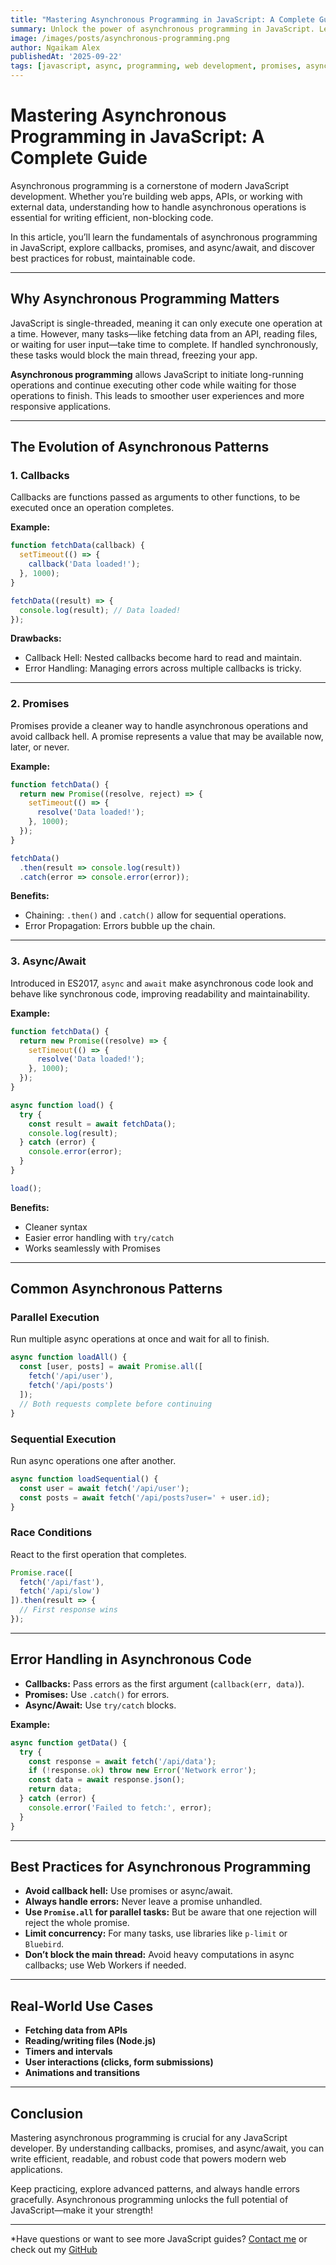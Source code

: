 ```yaml
---
title: "Mastering Asynchronous Programming in JavaScript: A Complete Guide"
summary: Unlock the power of asynchronous programming in JavaScript. Learn about callbacks, promises, async/await, and best practices to write efficient, non-blocking code for modern web applications.
image: /images/posts/asynchronous-programming.png
author: Ngaikam Alex
publishedAt: '2025-09-22'
tags: [javascript, async, programming, web development, promises, async-await, developer]
---
```


# Mastering Asynchronous Programming in JavaScript: A Complete Guide

Asynchronous programming is a cornerstone of modern JavaScript development. Whether you’re building web apps, APIs, or working with external data, understanding how to handle asynchronous operations is essential for writing efficient, non-blocking code.

In this article, you’ll learn the fundamentals of asynchronous programming in JavaScript, explore callbacks, promises, and async/await, and discover best practices for robust, maintainable code.

---

## Why Asynchronous Programming Matters

JavaScript is single-threaded, meaning it can only execute one operation at a time. However, many tasks—like fetching data from an API, reading files, or waiting for user input—take time to complete. If handled synchronously, these tasks would block the main thread, freezing your app.

**Asynchronous programming** allows JavaScript to initiate long-running operations and continue executing other code while waiting for those operations to finish. This leads to smoother user experiences and more responsive applications.

---

## The Evolution of Asynchronous Patterns

### 1. Callbacks

Callbacks are functions passed as arguments to other functions, to be executed once an operation completes.

**Example:**
```js
function fetchData(callback) {
  setTimeout(() => {
    callback('Data loaded!');
  }, 1000);
}

fetchData((result) => {
  console.log(result); // Data loaded!
});
```

**Drawbacks:**  
- Callback Hell: Nested callbacks become hard to read and maintain.
- Error Handling: Managing errors across multiple callbacks is tricky.

---

### 2. Promises

Promises provide a cleaner way to handle asynchronous operations and avoid callback hell. A promise represents a value that may be available now, later, or never.

**Example:**
```js
function fetchData() {
  return new Promise((resolve, reject) => {
    setTimeout(() => {
      resolve('Data loaded!');
    }, 1000);
  });
}

fetchData()
  .then(result => console.log(result))
  .catch(error => console.error(error));
```

**Benefits:**  
- Chaining: `.then()` and `.catch()` allow for sequential operations.
- Error Propagation: Errors bubble up the chain.

---

### 3. Async/Await

Introduced in ES2017, `async` and `await` make asynchronous code look and behave like synchronous code, improving readability and maintainability.

**Example:**
```js
function fetchData() {
  return new Promise((resolve) => {
    setTimeout(() => {
      resolve('Data loaded!');
    }, 1000);
  });
}

async function load() {
  try {
    const result = await fetchData();
    console.log(result);
  } catch (error) {
    console.error(error);
  }
}

load();
```

**Benefits:**  
- Cleaner syntax
- Easier error handling with `try/catch`
- Works seamlessly with Promises

---

## Common Asynchronous Patterns

### Parallel Execution

Run multiple async operations at once and wait for all to finish.

```js
async function loadAll() {
  const [user, posts] = await Promise.all([
    fetch('/api/user'),
    fetch('/api/posts')
  ]);
  // Both requests complete before continuing
}
```

### Sequential Execution

Run async operations one after another.

```js
async function loadSequential() {
  const user = await fetch('/api/user');
  const posts = await fetch('/api/posts?user=' + user.id);
}
```

### Race Conditions

React to the first operation that completes.

```js
Promise.race([
  fetch('/api/fast'),
  fetch('/api/slow')
]).then(result => {
  // First response wins
});
```

---

## Error Handling in Asynchronous Code

- **Callbacks:** Pass errors as the first argument (`callback(err, data)`).
- **Promises:** Use `.catch()` for errors.
- **Async/Await:** Use `try/catch` blocks.

**Example:**
```js
async function getData() {
  try {
    const response = await fetch('/api/data');
    if (!response.ok) throw new Error('Network error');
    const data = await response.json();
    return data;
  } catch (error) {
    console.error('Failed to fetch:', error);
  }
}
```

---

## Best Practices for Asynchronous Programming

- **Avoid callback hell:** Use promises or async/await.
- **Always handle errors:** Never leave a promise unhandled.
- **Use `Promise.all` for parallel tasks:** But be aware that one rejection will reject the whole promise.
- **Limit concurrency:** For many tasks, use libraries like `p-limit` or `Bluebird`.
- **Don’t block the main thread:** Avoid heavy computations in async callbacks; use Web Workers if needed.

---

## Real-World Use Cases

- **Fetching data from APIs**
- **Reading/writing files (Node.js)**
- **Timers and intervals**
- **User interactions (clicks, form submissions)**
- **Animations and transitions**

---

## Conclusion

Mastering asynchronous programming is crucial for any JavaScript developer. By understanding callbacks, promises, and async/await, you can write efficient, readable, and robust code that powers modern web applications.

Keep practicing, explore advanced patterns, and always handle errors gracefully. Asynchronous programming unlocks the full potential of JavaScript—make it your strength!

---

*Have questions or want to see more JavaScript guides? [Contact me](mailto:alexngaikama913@gmail.com) or check out my [GitHub](https://github.com/midnightXander)